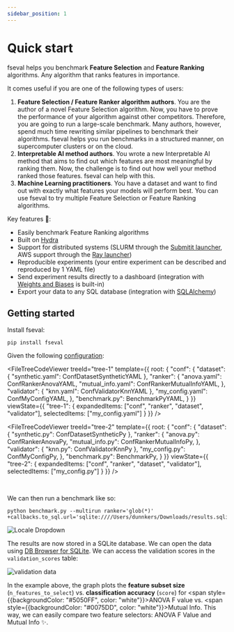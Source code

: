 ```yaml
---
sidebar_position: 1
---
```


# Quick start

<!-- Docusaurus -->


<!-- YAML files -->

<!-- Python files -->

fseval helps you benchmark **Feature Selection** and **Feature Ranking** algorithms. Any algorithm that ranks features in importance.

It comes useful if you are one of the following types of users:
1. **Feature Selection / Feature Ranker algorithm authors**. You are the author of a novel Feature Selection algorithm. Now, you have to prove the performance of your algorithm against other competitors. Therefore, you are going to run a large-scale benchmark. Many authors, however, spend much time rewriting similar pipelines to benchmark their algorithms. fseval helps you run benchmarks in a structured manner, on supercomputer clusters or on the cloud.
1. **Interpretable AI method authors**. You wrote a new Interpretable AI method that aims to find out which features are most meaningful by ranking them. Now, the challenge is to find out how well your method ranked those features. fseval can help with this.
1. **Machine Learning practitioners**. You have a dataset and want to find out with exactly what features your models will perform best. You can use fseval to try multiple Feature Selection or Feature Ranking algorithms.



Key features 🚀:
- Easily benchmark Feature Ranking algorithms
- Built on [Hydra](https://hydra.cc/)
- Support for distributed systems (SLURM through the [Submitit launcher](https://hydra.cc/docs/plugins/submitit_launcher), AWS support through the [Ray launcher](https://hydra.cc/docs/plugins/ray_launcher/))
- Reproducible experiments (your entire experiment can be described and reproduced by 1 YAML file)
- Send experiment results directly to a dashboard (integration with [Weights and Biases](https://wandb.ai/) is built-in)
- Export your data to any SQL database (integration with [SQLAlchemy](https://www.sqlalchemy.org/))

## Getting started

Install fseval:
```shell
pip install fseval
```

Given the following [configuration](https://github.com/dunnkers/fseval/tree/master/examples/quick-start):

<Tabs groupId="config-representation">
<TabItem value="yaml" label="YAML" default>

<FileTreeCodeViewer treeId="tree-1" template={{
  root: {
    "conf": {
      "dataset": {
        "synthetic.yaml": ConfDatasetSyntheticYAML
      },
      "ranker": {
        "anova.yaml": ConfRankerAnovaYAML,
        "mutual_info.yaml": ConfRankerMutualInfoYAML,
      },
      "validator": {
        "knn.yaml": ConfValidatorKnnYAML
      },
      "my_config.yaml": ConfMyConfigYAML,
    },
    "benchmark.py": BenchmarkPyYAML,
  }
}} viewState={{
  "tree-1": {
      expandedItems: ["conf", "ranker", "dataset", "validator"],
      selectedItems: ["my_config.yaml"]
  }
}} />

</TabItem>
<TabItem value="structured" label="Structured Config">


<FileTreeCodeViewer treeId="tree-2" template={{
  root: {
    "conf": {
      "dataset": {
        "synthetic.py": ConfDatasetSyntheticPy
      },
      "ranker": {
        "anova.py": ConfRankerAnovaPy,
        "mutual_info.py": ConfRankerMutualInfoPy,
      },
      "validator": {
        "knn.py": ConfValidatorKnnPy
      },
      "my_config.py": ConfMyConfigPy,
    },
    "benchmark.py": BenchmarkPy,
  }
}} viewState={{
  "tree-2": {
      expandedItems: ["conf", "ranker", "dataset", "validator"],
      selectedItems: ["my_config.py"]
  }
}} />

</TabItem>
</Tabs>



<br/>

We can then run a benchmark like so:
```shell
python benchmark.py --multirun ranker='glob(*)' +callbacks.to_sql.url='sqlite:////Users/dunnkers/Downloads/results.sqlite'
```

![Locale Dropdown](/img/quick-start/terminal.svg)

The results are now stored in a SQLite database. We can open the data using [DB Browser for SQLite](https://sqlitebrowser.org/). We can access the validation scores in the `validation_scores` table:

![validation data](/img/quick-start/validation_data.png)

In the example above, 
the graph plots the **feature subset size** (`n_features_to_select`) vs. **classification accuracy** (`score`)
for <span style={{backgroundColor: "#5050FF", color: "white"}}>ANOVA F value</span> vs. <span style={{backgroundColor: "#0075DD", color: "white"}}>Mutual Info</span>.
This way, we can easily compare two feature selectors: ANOVA F Value and Mutual Info ✨.